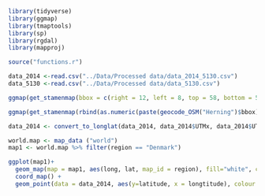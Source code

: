 
```r
library(tidyverse)
library(ggmap)
library(tmaptools)
library(sp)
library(rgdal)
library(mapproj)
```

```r
source("functions.r")
```


```r
data_2014 <-read.csv("../Data/Processed data/data_2014_5130.csv")
data_5130 <-read.csv("../Data/Processed data/data_5130.csv")
```



```r
ggmap(get_stamenmap(bbox = c(right = 12, left = 8, top = 58, bottom = 54)))
```
```r
ggmap(get_stamenmap(rbind(as.numeric(paste(geocode_OSM("Herning")$bbox))), zoom = 15))
```



```r
data_2014 <- convert_to_longlat(data_2014, data_2014$UTMx, data_2014$UTMy)
```



```r
world.map <- map_data ("world")
map1 <- world.map %>% filter(region == "Denmark")
```


```r
ggplot(map1)+ 
  geom_map(map = map1, aes(long, lat, map_id = region), fill="white", colour = "black") + 
  coord_map() + 
  geom_point(data = data_2014, aes(y=latitude, x = longtitude), colour = "red", alpha = .9)
```




